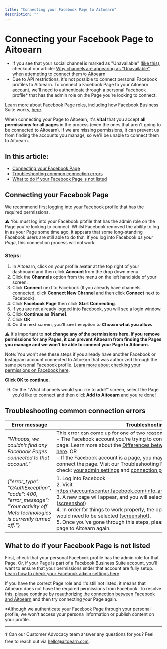 ```yaml
---
title: "Connecting your Facebook Page to Aitoearn"
description: ""
---
```


<UpdatedAt />


# Connecting your Facebook Page to Aitoearn

- If you see that your social channel is marked as "Unavailable" ([like this](https://share.aitoearn.com/geu1gyvm)), checkout our article: [Why channels are appearing as "Unavailable" when attempting to connect them to Aitoearn](https://aitoearn.helpscoutdocs.com/article/571-unavailable-channels-are-likely-connected-to-another-aitoearn-organization)
- Due to API restrictions, it's not possible to connect personal Facebook profiles to Aitoearn. To connect a Facebook Page to your Aitoearn account, we'll need to authenticate through a personal Facebook profile* that has the admin role on the Page you're looking to connect.

Learn more about Facebook Page roles, including how Facebook Business Suite works, [here](https://support.aitoearn.com/article/872-facebook-troubleshooting-guide#Checking-your-admin-settings-in-your-Facebook-Page-BOhZf).

When connecting your Page to Aitoearn, it's **vital** that you accept **all permissions for all pages** in the process (even the ones that aren't going to be connected to Aitoearn). If we are missing permissions, it can prevent us from finding the accounts you manage, so we'll be unable to connect them to Aitoearn.

## In this article:

- [Connecting your Facebook Page](#connecting-your-facebook-page)
- [Troubleshooting common connection errors](#troubleshooting-common-connection-errors)
- [What to do if your Facebook Page is not listed](#what-to-do-if-your-facebook-page-is-not-listed)

## Connecting your Facebook Page

We recommend first logging into your Facebook profile that has the required permissions.

⚠️ You must log into your Facebook profile that has the admin role on the Page you're looking to connect. Whilst Facebook removed the ability to log in as your Page some time ago, it appears that some long-standing Facebook users are still able to do that. If you log into Facebook *as your Page*, this connection process will not work.

### Steps:

1. In Aitoearn, click on your profile avatar at the top right of your dashboard and then click **Account** from the drop down menu.
2. Click the **Channels** option from the menu on the left hand side of your screen.
3. Click **Connect** next to Facebook (If you already have channels connected, click **Connect New Channel** and then click **Connect** next to Facebook).
4. Click **Facebook Page** then click **Start Connecting**.
5. If you are not already logged into Facebook, you will see a login window.
6. Click **Continue as [Name]**.
7. Click **OK**.
8. On the next screen, you'll see the option to **Choose what you allow.**

⚠️ It's important to **not change any of the permissions here. If you remove permissions for any Pages, it can prevent Aitoearn from finding the Pages you manage and we won't be able to connect your Page to Aitoearn.**

Note: You won't see these steps if you already have another Facebook or Instagram account connected to Aitoearn that was authorized through the same personal Facebook profile. [Learn more about checking your permissions on Facebook here](https://support.aitoearn.com/article/872-facebook-troubleshooting-guide#Checking-your-connection-permissions-on-Facebook-rYUSI).

**Click OK to continue.**

9. On the "What channels would you like to add?" screen, select the Page you'd like to connect and then click **Add to Aitoearn** and you're done!

## Troubleshooting common connection errors

| **Error message** | **Troubleshooting steps** |
|---|---|
| *"Whoops, we couldn't find any Facebook Pages connected to that account."* | This error can come up for one of two reasons:<br/>- The Facebook account you're trying to connect is set as a profile and not a page. Learn more about the [Differences between Facebook profiles and Pages here](https://support.aitoearn.com/article/869-differences-between-facebook-pages-and-profiles#How-can-I-tell-if-Im-using-a-Page-personal-profile-or-a-professiona-VVTsf). OR<br/>- If the Facebook account is a page, you may have insufficient permissions to connect the page. Visit our Troubleshooting Facebook connections guide to check: [your admin settings](https://support.aitoearn.com/article/872-facebook-troubleshooting-guide#Checking-your-admin-settings-in-your-Facebook-Page-BOhZf) and [connection permissions on Facebook](https://support.aitoearn.com/article/872-facebook-troubleshooting-guide#Checking-your-connection-permissions-on-Facebook-rYUSI) |
| *{"error_type": "OAuthException", "code": 400, "error_message": "Your activity off Meta technologies is currently turned off."}* | 1. Log into Facebook<br/>2. Visit https://accountscenter.facebook.com/info_and_permissions/off_facebook_activity/<br/>3. A new page will appear, and you will select "Manage Future Activity." ([screenshot](https://share.aitoearn.com/NQu9yNjJ))<br/>4. In order for things to work properly, the option for "Connect Future Activity" would need to be selected ([screenshot](https://share.aitoearn.com/NQu9yNjJ)).<br/>5. Once you've gone through this steps, please try connecting your Facebook page to Aitoearn again. |

## What to do if your Facebook Page is not listed

First, check that your personal Facebook profile has the admin role for that Page. Or, if your Page is part of a Facebook Business Suite account, you'll want to ensure that your permissions under that account are fully setup. [Learn how to check your Facebook admin settings here](https://support.aitoearn.com/article/872-facebook-troubleshooting-guide#Checking-your-admin-settings-in-your-Facebook-Page-BOhZf).

If you have the correct Page role and it's still not listed, it means that Aitoearn does not have the required permissions from Facebook. To resolve this, [please continue by reauthorizing the connection between Facebook and Aitoearn](https://support.aitoearn.com/article/872-facebook-troubleshooting-guide#Reauthorizing-the-connection-between-Facebook-and-Aitoearn--tiX4P) and then try connecting your Page again.

*Although we authenticate your Facebook Page through your personal profile, we won't access your personal information or publish content on your profile.

---

❓ Can our Customer Advocacy team answer any questions for you? Feel free to reach out via [hello@aitoearn.com](mailto:hello@aitoearn.com).